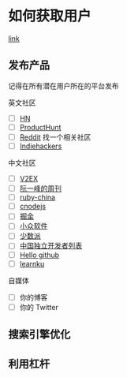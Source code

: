 # 如何获取用户

[link](https://draft.dev/learn/tools)


## 发布产品

记得在所有潜在用户所在的平台发布

英文社区
  - [ ] [HN](https://news.ycombinator.com)
  - [ ] [ProductHunt](https://producthunt.com)
  - [ ] [Reddit](https://reddit.com) 找一个相关社区
  - [ ] [Indiehackers](https://www.indiehackers.com/)

中文社区
  - [ ] [V2EX](http://v2ex.com)
  - [ ] [阮一峰的周刊](https://github.com/ruanyf/weekly/)
  - [ ] [ruby-china](https://ruby-china.org/)
  - [ ] [cnodejs](https://cnodejs.org)
  - [ ] [掘金](https://juejin.im)
  - [ ] [小众软件](https://www.appinn.com/)
  - [ ] [少数派](https://sspai.com)
  - [ ] [中国独立开发者列表](https://github.com/1c7/chinese-independent-developer)
  - [ ] [Hello github](https://github.com/521xueweihan/HelloGitHub)
  - [ ] [learnku](https://learnku.com)

自媒体
  - [ ] 你的博客
  - [ ] 你的 Twitter

## 搜索引擎优化


## 利用杠杆